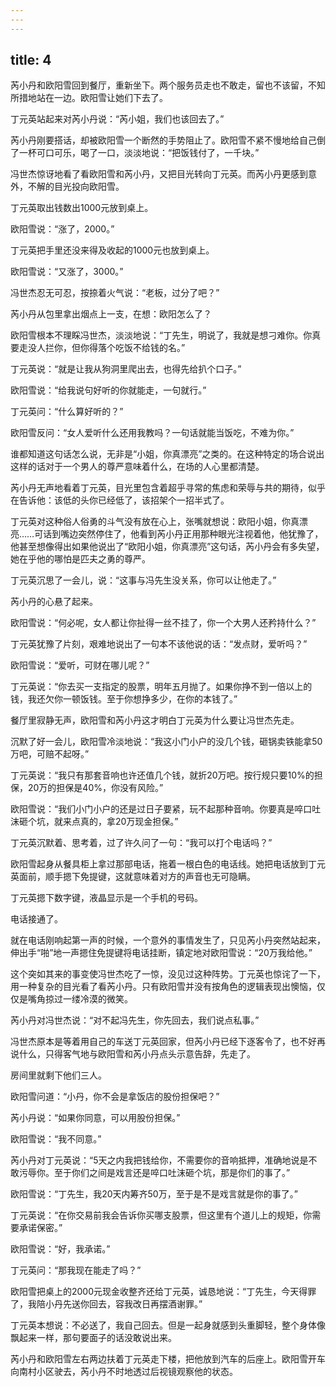 ```yaml
---
---
---
```

title: 4
---




芮小丹和欧阳雪回到餐厅，重新坐下。两个服务员走也不敢走，留也不该留，不知所措地站在一边。欧阳雪让她们下去了。

丁元英站起来对芮小丹说：“芮小姐，我们也该回去了。”

芮小丹刚要搭话，却被欧阳雪一个断然的手势阻止了。欧阳雪不紧不慢地给自己倒了一杯可口可乐，喝了一口，淡淡地说：“把饭钱付了，一千块。”

冯世杰惊讶地看了看欧阳雪和芮小丹，又把目光转向丁元英。而芮小丹更感到意外，不解的目光投向欧阳雪。

丁元英取出钱数出1000元放到桌上。

欧阳雪说：“涨了，2000。”

丁元英把手里还没来得及收起的1000元也放到桌上。

欧阳雪说：“又涨了，3000。”

冯世杰忍无可忍，按捺着火气说：“老板，过分了吧？”

芮小丹从包里拿出烟点上一支，在想：欧阳怎么了？

欧阳雪根本不理睬冯世杰，淡淡地说：“丁先生，明说了，我就是想刁难你。你真要走没人拦你，但你得落个吃饭不给钱的名。”

丁元英说：“就是让我从狗洞里爬出去，也得先给扒个口子。”

欧阳雪说：“给我说句好听的你就能走，一句就行。”

丁元英问：“什么算好听的？”

欧阳雪反问：“女人爱听什么还用我教吗？一句话就能当饭吃，不难为你。”

谁都知道这句话怎么说，无非是“小姐，你真漂亮”之类的。在这种特定的场合说出这样的话对于一个男人的尊严意味着什么，在场的人心里都清楚。

芮小丹无声地看着丁元英，目光里包含着超乎寻常的焦虑和荣辱与共的期待，似乎在告诉他：该低的头你已经低了，该招架个一招半式了。

丁元英对这种俗人俗勇的斗气没有放在心上，张嘴就想说：欧阳小姐，你真漂亮……可话到嘴边突然停住了，他看到芮小丹正用那种眼光注视着他，他犹豫了，他甚至想像得出如果他说出了“欧阳小姐，你真漂亮”这句话，芮小丹会有多失望，她在乎他的哪怕是匹夫之勇的尊严。

丁元英沉思了一会儿，说：“这事与冯先生没关系，你可以让他走了。”

芮小丹的心悬了起来。

欧阳雪说：“何必呢，女人都让你扯得一丝不挂了，你一个大男人还矜持什么？”

丁元英犹豫了片刻，艰难地说出了一句本不该他说的话：“发点财，爱听吗？”

欧阳雪说：“爱听，可财在哪儿呢？”

丁元英说：“你去买一支指定的股票，明年五月抛了。如果你挣不到一倍以上的钱，我还欠你一顿饭钱。至于你想挣多少，在你的本钱了。”

餐厅里寂静无声，欧阳雪和芮小丹这才明白丁元英为什么要让冯世杰先走。

沉默了好一会儿，欧阳雪冷淡地说：“我这小门小户的没几个钱，砸锅卖铁能拿50万吧，可赔不起呀。”

丁元英说：“我只有那套音响也许还值几个钱，就折20万吧。按行规只要10%的担保，20万的担保是40%，你没有风险。”

欧阳雪说：“我们小门小户的还是过日子要紧，玩不起那种音响。你要真是啐口吐沫砸个坑，就来点真的，拿20万现金担保。”

丁元英沉默着、思考着，过了许久问了一句：“我可以打个电话吗？”

欧阳雪起身从餐具柜上拿过那部电话，拖着一根白色的电话线。她把电话放到丁元英面前，顺手摁下免提键，这就意味着对方的声音也无可隐瞒。

丁元英摁下数字键，液晶显示是一个手机的号码。

电话接通了。

就在电话刚响起第一声的时候，一个意外的事情发生了，只见芮小丹突然站起来，伸出手“啪”地一声摁住免提键将电话挂断，镇定地对欧阳雪说：“20万我给他。”

这个突如其来的事变使冯世杰吃了一惊，没见过这种阵势。丁元英也惊诧了一下，用一种复杂的目光看了看芮小丹。只有欧阳雪并没有按角色的逻辑表现出懊恼，仅仅是嘴角掠过一缕冷漠的微笑。

芮小丹对冯世杰说：“对不起冯先生，你先回去，我们说点私事。”

冯世杰原本是等着用自己的车送丁元英回家，但芮小丹已经下逐客令了，也不好再说什么，只得客气地与欧阳雪和芮小丹点头示意告辞，先走了。

房间里就剩下他们三人。

欧阳雪问道：“小丹，你不会是拿饭店的股份担保吧？”

芮小丹说：“如果你同意，可以用股份担保。”

欧阳雪说：“我不同意。”

芮小丹对丁元英说：“5天之内我把钱给你，不需要你的音响抵押，准确地说是不敢污辱你。至于你们之间是戏言还是啐口吐沫砸个坑，那是你们的事了。”

欧阳雪说：“丁先生，我20天内筹齐50万，至于是不是戏言就是你的事了。”

丁元英说：“在你交易前我会告诉你买哪支股票，但这里有个道儿上的规矩，你需要承诺保密。”

欧阳雪说：“好，我承诺。”

丁元英问：“那我现在能走了吗？”

欧阳雪把桌上的2000元现金收整齐还给丁元英，诚恳地说：“丁先生，今天得罪了，我陪小丹先送你回去，容我改日再摆酒谢罪。”

丁元英本想说：不必送了，我自己回去。但是一起身就感到头重脚轻，整个身体像飘起来一样，那句要面子的话没敢说出来。

芮小丹和欧阳雪左右两边扶着丁元英走下楼，把他放到汽车的后座上。欧阳雪开车向南村小区驶去，芮小丹不时地透过后视镜观察他的状态。